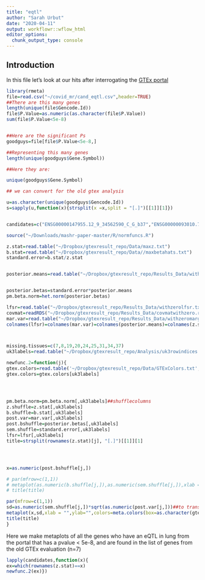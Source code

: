 ```yaml
---
title: "eqtl"
author: "Sarah Urbut"
date: "2020-04-11"
output: workflowr::wflow_html
editor_options:
  chunk_output_type: console
---
```


## Introduction


In this file let's look at our hits after interrogating the [GTEx portal](https://www.gtexportal.org/home/gene/BRD2#eQTLBlock)

```r
library(rmeta)
file=read.csv("~/covid_mr/cand_eqtl.csv",header=TRUE)
##There are this many genes
length(unique(file$Gencode.Id))
file$P.Value=as.numeric(as.character(file$P.Value))
sum(file$P.Value<5e-8)


##Here are the significant Ps
goodguys=file[file$P.Value<5e-8,]

##Representing this many genes
length(unique(goodguys$Gene.Symbol))

##Here they are:

unique(goodguys$Gene.Symbol)

## we can convert for the old gtex analysis

u=as.character(unique(goodguys$Gencode.Id))
s=sapply(u,function(x){strsplit(x =x,split = "[.]")[[1]][1]})


candidates=c("ENSG00000147955.12_9_34562590_C_G_b37","ENSG00000093010.7_22_19950763_T_G_b37","ENSG00000137275.9_6_3086007_C_T_b37","ENSG00000075413.13_14_103880750_C_G_b37","ENSG00000079150.13_2_179290692_A_G_b37","ENSG00000135930.9_2_233426526_C_T_b37","ENSG00000110713.11_11_2886906_A_G_b37")

```


```r
source("~/Downloads/mashr-paper-master/R/normfuncs.R")

z.stat=read.table("~/Dropbox/gtexresult_repo/Data/maxz.txt")
b.stat=read.table("~/Dropbox/gtexresult_repo/Data//maxbetahats.txt")
standard.error=b.stat/z.stat


posterior.means=read.table("~/Dropbox/gtexresult_repo/Results_Data/withzeroposterior.means.txt")[,-1]


posterior.betas=standard.error*posterior.means
pm.beta.norm=het.norm(posterior.betas)

lfsr=read.table("~/Dropbox/gtexresult_repo/Results_Data/withzerolfsr.txt")[,-1]
covmat=readRDS("~/Dropbox/gtexresult_repo/Results_Data/covmatwithzero.rds")
mar.var=read.table("~/Dropbox/gtexresult_repo/Results_Data/withzeromarginal.var.txt")[,-1]
colnames(lfsr)=colnames(mar.var)=colnames(posterior.means)=colnames(z.stat)



missing.tissues=c(7,8,19,20,24,25,31,34,37)
uk3labels=read.table("~/Dropbox/gtexresult_repo/Analysis/uk3rowindices.txt")[,1]

newfunc.2=function(j){
gtex.colors=read.table('~/Dropbox/gtexresult_repo/Data/GTExColors.txt', sep = '\t', comment.char = '')[-missing.tissues,2]
gtex.colors=gtex.colors[uk3labels]




pm.beta.norm=pm.beta.norm[,uk3labels]##shufflecolumns
z.shuffle=z.stat[,uk3labels]
b.shuffle=b.stat[,uk3labels]
post.var=mar.var[,uk3labels]
post.bshuffle=posterior.betas[,uk3labels]
sem.shuffle=standard.error[,uk3labels]
lfsr=lfsr[,uk3labels]
title=strsplit(rownames(z.stat)[j], "[.]")[[1]][1]




x=as.numeric(post.bshuffle[j,])

# par(mfrow=c(1,1))
# metaplot(as.numeric(b.shuffle[j,]),as.numeric(sem.shuffle[j,]),xlab = "",ylab="",colors=meta.colors(box=as.character(gtex.colors)),xlim=c(-1,1))
# title(title)

par(mfrow=c(1,1))
sd=as.numeric(sem.shuffle[j,])*sqrt(as.numeric(post.var[j,]))##to transform to posterior sd of beta
metaplot(x,sd,xlab = "",ylab="",colors=meta.colors(box=as.character(gtex.colors)),xlim=c(-1,1),labels = colnames(z.stat)[uk3labels],cex.lab=0.4)
title(title)
}
```


Here we make metaplots of all the genes who have an eQTL in lung from the portal that has a pvalue < 5e-8, and are found in the list of genes from the old GTEx evaluation (n=7)
```r
lapply(candidates,function(x){
ex=which(rownames(z.stat)==x)
newfunc.2(ex)})
```

